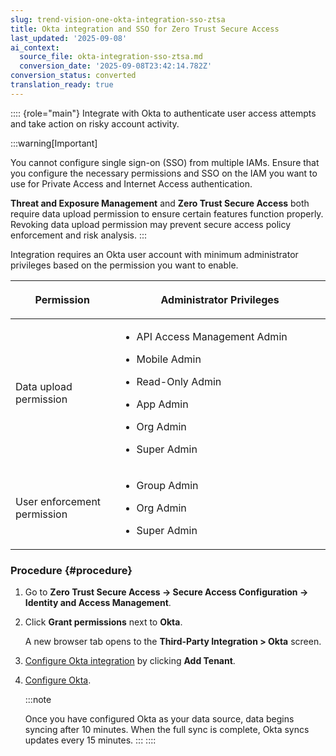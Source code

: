```yaml
---
slug: trend-vision-one-okta-integration-sso-ztsa
title: Okta integration and SSO for Zero Trust Secure Access
last_updated: '2025-09-08'
ai_context:
  source_file: okta-integration-sso-ztsa.md
  conversion_date: '2025-09-08T23:42:14.782Z'
conversion_status: converted
translation_ready: true
---
```


:::: {role="main"}
Integrate with Okta to authenticate user access attempts and take action on risky account activity.

:::warning[Important]

You cannot configure single sign-on (SSO) from multiple IAMs. Ensure that you configure the necessary permissions and SSO on the IAM you want to use for Private Access and Internet Access authentication.

**Threat and Exposure Management** and **Zero Trust Secure Access** both require data upload permission to ensure certain features function properly. Revoking data upload permission may prevent secure access policy enforcement and risk analysis.
:::

Integration requires an Okta user account with minimum administrator privileges based on the permission you want to enable.

<table>
<colgroup>
<col style="width: 33%" />
<col style="width: 67%" />
</colgroup>
<thead>
<tr>
<th><p>Permission</p></th>
<th><p>Administrator Privileges</p></th>
</tr>
</thead>
<tbody>
<tr>
<td><p>Data upload permission</p></td>
<td><ul>
<li><p>API Access Management Admin</p></li>
<li><p>Mobile Admin</p></li>
<li><p>Read-Only Admin</p></li>
<li><p>App Admin</p></li>
<li><p>Org Admin</p></li>
<li><p>Super Admin</p></li>
</ul></td>
</tr>
<tr>
<td><p>User enforcement permission</p></td>
<td><ul>
<li><p>Group Admin</p></li>
<li><p>Org Admin</p></li>
<li><p>Super Admin</p></li>
</ul></td>
</tr>
</tbody>
</table>

### Procedure {#procedure}

1.  Go to **Zero Trust Secure Access → Secure Access Configuration → Identity and Access Management**.

2.  Click **Grant permissions** next to **Okta**.

    A new browser tab opens to the **Third-Party Integration \> Okta** screen.

3.  [Configure Okta integration](okta-integration.mdx) by clicking **Add Tenant**.

4.  [Configure Okta](configuring-okta-saml.mdx).

    :::note

    Once you have configured Okta as your data source, data begins syncing after 10 minutes. When the full sync is complete, Okta syncs updates every 15 minutes.
    :::
::::
